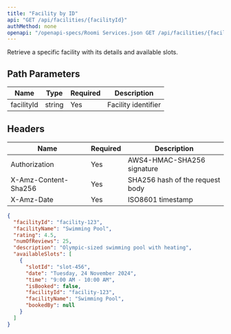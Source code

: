 ```yaml
---
title: "Facility by ID"
api: "GET /api/facilities/{facilityId}"
authMethod: none
openapi: "/openapi-specs/Roomi Services.json GET /api/facilities/{facilityId}"
---
```


Retrieve a specific facility with its details and available slots.

## Path Parameters


| Name | Type | Required | Description |
| --- | --- | --- | --- |
| facilityId | string | Yes | Facility identifier |


## Headers


| Name | Required | Description |
| --- | --- | --- |
| Authorization | Yes | AWS4-HMAC-SHA256 signature |
| X-Amz-Content-Sha256 | Yes | SHA256 hash of the request body |
| X-Amz-Date | Yes | ISO8601 timestamp |



<ResponseExample>

```json Response
{
  "facilityId": "facility-123",
  "facilityName": "Swimming Pool",
  "rating": 4.5,
  "numOfReviews": 25,
  "description": "Olympic-sized swimming pool with heating",
  "availableSlots": [
    {
      "slotId": "slot-456",
      "date": "Tuesday, 24 November 2024",
      "time": "9:00 AM - 10:00 AM",
      "isBooked": false,
      "facilityId": "facility-123",
      "facilityName": "Swimming Pool",
      "bookedBy": null
    }
  ]
}
```

</ResponseExample>
